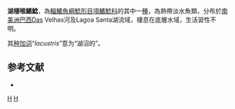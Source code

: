{{Speciesbox
| status = NE
| status_system = IUCN3.1
| genus = Trachelyopterus
| species = lacustris
| authority = [[Lütken|Lütken]], 1874
| synonyms = *''Auchenipterus lacustris'' <small>Lütken, 1874</small> 
}}
'''湖棲喉鰭鯰'''，為[[輻鰭魚綱|輻鰭魚綱]][[鯰形目|鯰形目]][[項鰭鯰科|項鰭鯰科]]的其中一[[種|種]]，為熱帶淡水魚類，分布於[[南美洲|南美洲]][[巴西|巴西]]Das Velhas河及Lagoa Santa湖流域，棲息在底層水域，生活習性不明。

其[[种加词|种加词]]“''lacustris''”意为“湖沼的”。

==参考文献==
*{{FishBase_species|genus=Trachelyopterus|species=lacustris|year=2015|month=5}}

{{Taxonbar|from=Q5668208}}

[[Category:喉鰭鯰屬|H]]
[[Category:1874年描述的鱼类|H]]
